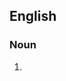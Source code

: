 {{also|Achilles' heels}}

==English==

===Noun===
{{head|en|noun form|head=[[Achilles]] [[heel]]s}}

# {{plural of|en|Achilles heel}}